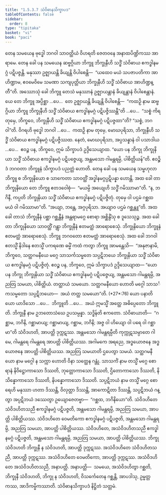 ```yaml
---
title: "1.5.3.7 သံဝိဓာနသိက္ခာပဒ"
tableOfContents: false
sidebar:
  order: 8
type: "tipitaka"
basket: "vi"
book: "paci"
---
```



<DynamicBreadcrumb />

<Division number="180" book="paci">

<Paragraph number="589" book="paci">
တေန သမယေန ဗုဒ္ဓေါ ဘဂဝါ သာဝတ္ထိယံ ဝိဟရတိ ဇေတဝနေ အနာထပိဏ္ဍိကဿ အာရာမေ. တေန ခေါ ပန သမယေန ဆဗ္ဗဂ္ဂိယာ ဘိက္ခူ ဘိက္ခုနီဟိ သဒ္ဓိံ သံဝိဓာယ ဧကဒ္ဓါနမဂ္ဂံ ပဋိပဇ္ဇန္တိ. မနုဿာ ဥဇ္ဈာယန္တိ ခိယျန္တိ ဝိပါစေန္တိ—  “ယထေဝ မယံ သပဇာပတိကာ အာဟိဏ္ဍာမ, ဧဝမေဝိမေ သမဏာ သကျပုတ္တိယာ ဘိက္ခုနီဟိ သဒ္ဓိံ သံဝိဓာယ အာဟိဏ္ဍန္တီ”တိ.
</Paragraph>

<Paragraph number="590" book="paci">
အဿောသုံ ခေါ ဘိက္ခူ တေသံ မနုဿာနံ ဥဇ္ဈာယန္တာနံ ခိယျန္တာနံ ဝိပါစေန္တာနံ. ယေ တေ ဘိက္ခူ အပ္ပိစ္ဆာ …ပေ…  တေ ဥဇ္ဈာယန္တိ ခိယျန္တိ ဝိပါစေန္တိ—  “ကထဉှိ နာမ ဆဗ္ဗဂ္ဂိယာ ဘိက္ခူ ဘိက္ခုနီဟိ သဒ္ဓိံ သံဝိဓာယ ဧကဒ္ဓါနမဂ္ဂံ ပဋိပဇ္ဇိဿန္တီ”တိ …ပေ…  “သစ္စံ ကိရ တုမှေ, ဘိက္ခဝေ, ဘိက္ခုနီဟိ သဒ္ဓိံ သံဝိဓာယ ဧကဒ္ဓါနမဂ္ဂံ ပဋိပဇ္ဇထာ”တိ? “သစ္စံ, ဘဂဝါ”တိ. ဝိဂရဟိ ဗုဒ္ဓေါ ဘဂဝါ …ပေ…  ကထဉှိ နာမ တုမှေ, မောဃပုရိသာ, ဘိက္ခုနီဟိ သဒ္ဓိံ သံဝိဓာယ ဧကဒ္ဓါနမဂ္ဂံ ပဋိပဇ္ဇိဿထ. နေတံ, မောဃပုရိသာ, အပ္ပသန္နာနံ ဝါ ပသာဒါယ …ပေ…  ဧဝဉ္စ ပန, ဘိက္ခဝေ, ဣမံ သိက္ခာပဒံ ဥဒ္ဒိသေယျာထ.
</Paragraph>

<Paragraph number="591" book="paci">
<Emphasis>“ယော ပန ဘိက္ခု ဘိက္ခုနိယာ သဒ္ဓိံ သံဝိဓာယ ဧကဒ္ဓါနမဂ္ဂံ ပဋိပဇ္ဇေယျ, အန္တမသော ဂါမန္တရမ္ပိ, ပါစိတ္တိယန်”</Emphasis>တိ.
</Paragraph>

<Paragraph number="592" book="paci">
ဧဝဉ္စိဒံ ဘဂဝတာ ဘိက္ခူနံ သိက္ခာပဒံ ပညတ္တံ ဟောတိ.
</Paragraph>

</Division>
<Division number="181" book="paci">

<Paragraph number="593" book="paci">
တေန ခေါ ပန သမယေန သမ္ဗဟုလာ ဘိက္ခူ စ ဘိက္ခုနိယော စ သာကေတာ သာဝတ္ထိံ အဒ္ဓါနမဂ္ဂပ္ပဋိပန္နာ ဟောန္တိ. အထ ခေါ တာ ဘိက္ခုနိယော တေ ဘိက္ခူ ဧတဒဝေါစုံ—  “မယမ္ပိ အယျေဟိ သဒ္ဓိံ ဂမိဿာမာ”တိ. “န, ဘဂိနီ, ကပ္ပတိ ဘိက္ခုနိယာ သဒ္ဓိံ သံဝိဓာယ ဧကဒ္ဓါနမဂ္ဂံ ပဋိပဇ္ဇိတုံ. တုမှေ ဝါ ပဌမံ ဂစ္ဆထ မယံ ဝါ ဂမိဿာမာ”တိ. “အယျာ, ဘန္တေ, အဂ္ဂပုရိသာ. အယျာဝ ပဌမံ ဂစ္ဆန္တူ”တိ. အထ ခေါ တာသံ ဘိက္ခုနီနံ ပစ္ဆာ ဂစ္ဆန္တီနံ အန္တရာမဂ္ဂေ စောရာ အစ္ဆိန္ဒိံသု စ ဒူသေသုဉ္စ. အထ ခေါ တာ ဘိက္ခုနိယော သာဝတ္ထိံ ဂန္တွာ ဘိက္ခုနီနံ ဧတမတ္ထံ အာရောစေသုံ. ဘိက္ခုနိယော ဘိက္ခူနံ ဧတမတ္ထံ အာရောစေသုံ. ဘိက္ခူ ဘဂဝတော ဧတမတ္ထံ အာရောစေသုံ.
</Paragraph>

<Paragraph number="594" book="paci">
အထ ခေါ ဘဂဝါ ဧတသ္မိံ နိဒါနေ ဧတသ္မိံ ပကရဏေ ဓမ္မိံ ကထံ ကတွာ ဘိက္ခူ အာမန္တေသိ—  “အနုဇာနာမိ, ဘိက္ခဝေ, သတ္ထဂမနီယေ မဂ္ဂေ သာသင်္ကသမ္မတေ သပ္ပဋိဘယေ ဘိက္ခုနိယာ သဒ္ဓိံ သံဝိဓာယ ဧကဒ္ဓါနမဂ္ဂံ ပဋိပဇ္ဇိတုံ. ဧဝဉ္စ ပန, ဘိက္ခဝေ, ဣမံ သိက္ခာပဒံ ဥဒ္ဒိသေယျာထ—
</Paragraph>

</Division>
<Division number="182" book="paci">

<Paragraph number="595" book="paci">
<Emphasis>“ယော ပန ဘိက္ခု ဘိက္ခုနိယာ သဒ္ဓိံ သံဝိဓာယ ဧကဒ္ဓါနမဂ္ဂံ ပဋိပဇ္ဇေယျ, အန္တမသော ဂါမန္တရမ္ပိ, အညတြ သမယာ, ပါစိတ္တိယံ. တတ္ထာယံ သမယော. သတ္ထဂမနီယော ဟောတိ မဂ္ဂေါ သာသင်္ကသမ္မတော သပ္ပဋိဘယော—  အယံ တတ္ထ သမယော”</Emphasis>တိ. (*27*:<Emphasis>76</Emphasis>)
</Paragraph>

</Division>
<Division number="183" book="paci">

<Paragraph number="596" book="paci">
<Emphasis>ယော ပနာ</Emphasis>တိ ယော ယာဒိသော …ပေ…  <Emphasis>ဘိက္ခူ</Emphasis>တိ …ပေ…  အယံ ဣမသ္မိံ အတ္ထေ အဓိပ္ပေတော ဘိက္ခူတိ.
</Paragraph>

<Paragraph number="597" book="paci">
<Emphasis>ဘိက္ခုနီ</Emphasis> နာမ ဥဘတောသံဃေ ဥပသမ္ပန္နာ.
</Paragraph>

<Paragraph number="598" book="paci">
<Emphasis>သဒ္ဓိန်</Emphasis>တိ ဧကတော.
</Paragraph>

<Paragraph number="599" book="paci">
<Emphasis>သံဝိဓာယာ</Emphasis>တိ—  “ဂစ္ဆာမ, ဘဂိနိ, ဂစ္ဆာမာယျ; ဂစ္ဆာမာယျ, ဂစ္ဆာမ, ဘဂိနိ; အဇ္ဇ ဝါ ဟိယျော ဝါ ပရေ ဝါ ဂစ္ဆာမာ”တိ သံဝိဒဟတိ, အာပတ္တိ ဒုက္ကဋဿ.
</Paragraph>

<Paragraph number="600" book="paci">
<Emphasis>အန္တမသော ဂါမန္တရမ္ပီ</Emphasis>တိ ကုက္ကုဋသမ္ပာတေ ဂါမေ, ဂါမန္တရေ ဂါမန္တရေ အာပတ္တိ ပါစိတ္တိယဿ. အဂါမကေ အရညေ, အဒ္ဓယောဇနေ အဒ္ဓယောဇနေ အာပတ္တိ ပါစိတ္တိယဿ.
</Paragraph>

<Paragraph number="601" book="paci">
<Emphasis>အညတြ သမယာ</Emphasis>တိ ဌပေတွာ သမယံ.
</Paragraph>

<Paragraph number="602" book="paci">
<Emphasis>သတ္ထဂမနီယော</Emphasis> နာမ မဂ္ဂေါ န သက္ကာ ဟောတိ ဝိနာ သတ္ထေန ဂန္တုံ.
</Paragraph>

<Paragraph number="603" book="paci">
<Emphasis>သာသင်္ကံ</Emphasis> နာမ တသ္မိံ မဂ္ဂေ စောရာနံ နိဝိဋ္ဌောကာသော ဒိဿတိ, ဘုတ္တောကာသော ဒိဿတိ, ဌိတောကာသော ဒိဿတိ, နိသိန္နောကာသော ဒိဿတိ, နိပန္နောကာသော ဒိဿတိ.
</Paragraph>

<Paragraph number="604" book="paci">
<Emphasis>သပ္ပဋိဘယံ</Emphasis> နာမ တသ္မိံ မဂ္ဂေ စောရေဟိ မနုဿာ ဟတာ ဒိဿန္တိ, ဝိလုတ္တာ ဒိဿန္တိ, အာကောဋိတာ ဒိဿန္တိ, သပ္ပဋိဘယံ ဂန္တွာ အပ္ပဋိဘယံ ဒဿေတွာ ဥယျောဇေတဗ္ဗာ—  “ဂစ္ဆထ, ဘဂိနိယော”တိ.
</Paragraph>

</Division>
<Division number="184" book="paci">

<Paragraph number="605" book="paci">
သံဝိဒဟိတေ သံဝိဒဟိတသညီ ဧကဒ္ဓါနမဂ္ဂံ ပဋိပဇ္ဇတိ, အန္တမသော ဂါမန္တရမ္ပိ, အညတြ သမယာ, အာပတ္တိ ပါစိတ္တိယဿ. သံဝိဒဟိတေ ဝေမတိကော ဧကဒ္ဓါနမဂ္ဂံ ပဋိပဇ္ဇတိ, အန္တမသော ဂါမန္တရမ္ပိ, အညတြ သမယာ, အာပတ္တိ ပါစိတ္တိယဿ. သံဝိဒဟိတေ, အသံဝိဒဟိတသညီ ဧကဒ္ဓါနမဂ္ဂံ ပဋိပဇ္ဇတိ, အန္တမသော ဂါမန္တရမ္ပိ, အညတြ သမယာ, အာပတ္တိ ပါစိတ္တိယဿ.
</Paragraph>

<Paragraph number="606" book="paci">
ဘိက္ခု သံဝိဒဟတိ ဘိက္ခုနီ န သံဝိဒဟတိ, အာပတ္တိ ဒုက္ကဋဿ. အသံဝိဒဟိတေ သံဝိဒဟိတသညီ, အာပတ္တိ ဒုက္ကဋဿ. အသံဝိဒဟိတေ ဝေမတိကော, အာပတ္တိ ဒုက္ကဋဿ. အသံဝိဒဟိတေ အသံဝိဒဟိတသညီ, အနာပတ္တိ.
</Paragraph>

</Division>
<Division number="185" book="paci">

<Paragraph number="607" book="paci">
အနာပတ္တိ—  သမယေ, အသံဝိဒဟိတွာ ဂစ္ဆတိ, ဘိက္ခုနီ သံဝိဒဟတိ, ဘိက္ခု န သံဝိဒဟတိ, ဝိသင်္ကေတေန ဂစ္ဆန္တိ, အာပဒါသု, ဥမ္မတ္တကဿ, အာဒိကမ္မိကဿာတိ.

</Paragraph>
</Division>

<Paragraph number="608" type="center" book="paci">
သံဝိဓာနသိက္ခာပဒံ နိဋ္ဌိတံ သတ္တမံ.
</Paragraph>